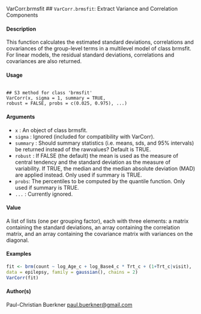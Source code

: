 VarCorr.brmsfit
## ``VarCorr.brmsfit``: Extract Variance and Correlation Components

#### Description 
This function calculates the estimated standard deviations, correlations and covariances of the group-level terms in a multilevel model of class brmsfit. For linear models, the residual standard deviations, correlations and covariances are also returned.

#### Usage
<pre><code>
## S3 method for class 'brmsfit'
VarCorr(x, sigma = 1, summary = TRUE,
robust = FALSE, probs = c(0.025, 0.975), ...)
</code></pre>

#### Arguments
* ``x`` : An object of class brmsfit.
* ``sigma`` : Ignored (included for compatibility with VarCorr).
* ``summary`` : Should summary statistics (i.e. means, sds, and 95% intervals) be returned instead of the rawvalues? Default is TRUE.
* ``robust`` : If FALSE (the default) the mean is used as the measure of central tendency and the standard deviation as the measure of variability. If TRUE, the median and the median absolute deviation (MAD) are applied instead. Only used if summary is TRUE.
* ``probs``: The percentiles to be computed by the quantile function. Only used if summary is TRUE.
* ``...`` : Currently ignored.

#### Value
A list of lists (one per grouping factor), each with three elements: a matrix containing the standard deviations, an array containing the correlation matrix, and an array containing the covariance matrix with variances on the diagonal.

#### Examples
```r

fit <- brm(count ~ log_Age_c + log_Base4_c * Trt_c + (1+Trt_c|visit),
data = epilepsy, family = gaussian(), chains = 2)
VarCorr(fit)

```
#### Author(s)
Paul-Christian Buerkner <paul.buerkner@gmail.com>

